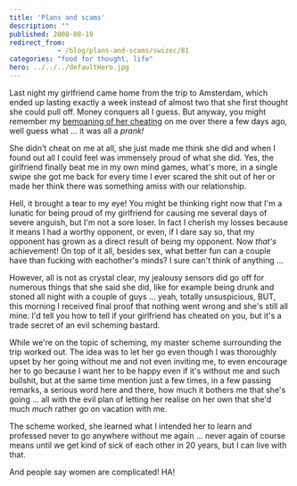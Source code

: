 ```yaml
---
title: 'Plans and scams'
description: ""
published: 2008-08-19
redirect_from: 
            - /blog/plans-and-scams/swizec/81
categories: "food for thought, life"
hero: ../../../defaultHero.jpg
---
```

Last night my girlfriend came home from the trip to Amsterdam, which ended up lasting exactly a week instead of almost two that she first thought she could pull off. Money conquers all I guess. But anyway, you might remember my [bemoaning of her cheating](http://swizec.com/index.php/mode=news/id=349) on me over there a few days ago, well guess what ... it was all a _prank!_

She didn&#x27;t cheat on me at all, she just made me think she did and when I found out all I could feel was immensely proud of what she did. Yes, the girlfriend finally beat me in my own mind games, what&#x27;s more, in a single swipe she got me back for every time I ever scared the shit out of her or made her think there was something amiss with our relationship.

Hell, it brought a tear to my eye! You might be thinking right now that I&#x27;m a lunatic for being proud of my girlfriend for causing me several days of severe anguish, but I&#x27;m not a sore loser. In fact I cherish my losses because it means I had a worthy opponent, or even, if I dare say so, that my opponent has grown as a direct result of being my opponent. Now _that&#x27;s_ achievement! On top of it all, besides sex, what better fun can a couple have than fucking with eachother&#x27;s minds? I sure can&#x27;t think of anything ...

However, all is not as crystal clear, my jealousy sensors did go off for numerous things that she said she did, like for example being drunk and stoned all night with a couple of guys ... yeah, totally unsuspicious, BUT, this morning I received final proof that nothing went wrong and she&#x27;s still all mine. I&#x27;d tell you how to tell if your girlfriend has cheated on you, but it&#x27;s a trade secret of an evil scheming bastard.

While we&#x27;re on the topic of scheming, my master scheme surrounding the trip worked out. The idea was to let her go even though I was thoroughly upset by her going without me and not even inviting me, to even encourage her to go because I want her to be happy even if it&#x27;s without me and such bullshit, but at the same time mention just a few times, in a few passing remarks, a serious word here and there, how much it bothers me that she&#x27;s going ... all with the evil plan of letting her realise on her own that she&#x27;d much _much_ rather go on vacation with me.

The scheme worked, she learned what I intended her to learn and professed never to go anywhere without me again ... never again of course means until we get kind of sick of each other in 20 years, but I can live with that.

And people say women are complicated! HA!
